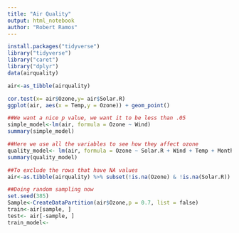 ```yaml
---
title: "Air Quality"
output: html_notebook
author: "Robert Ramos"
---
```

```r
install.packages("tidyverse")
library("tidyverse")
library("caret")
library("dplyr")
data(airquality)

air<-as_tibble(airquality)

cor.test(x= air$Ozone,y= air$Solar.R)
ggplot(air, aes(x = Temp,y = Ozone)) + geom_point()

##We want a nice p value, we want it to be less than .05
simple_model<-lm(air, formula = Ozone ~ Wind)
summary(simple_model)

##Here we use all the variables to see how they affect ozone
quality_model<- lm(air, formula = Ozone ~ Solar.R + Wind + Temp + Month + Day)
summary(quality_model)

##To exclude the rows that have NA values
air<-as.tibble(airquality) %>% subset(!is.na(Ozone) & !is.na(Solar.R))

##Doing random sampling now
set.seed(385)
Sample<-CreateDataPartition(air$Ozone,p = 0.7, list = false)
train<-air[sample, ]
test<- air[-sample, ]
train_model<-
```